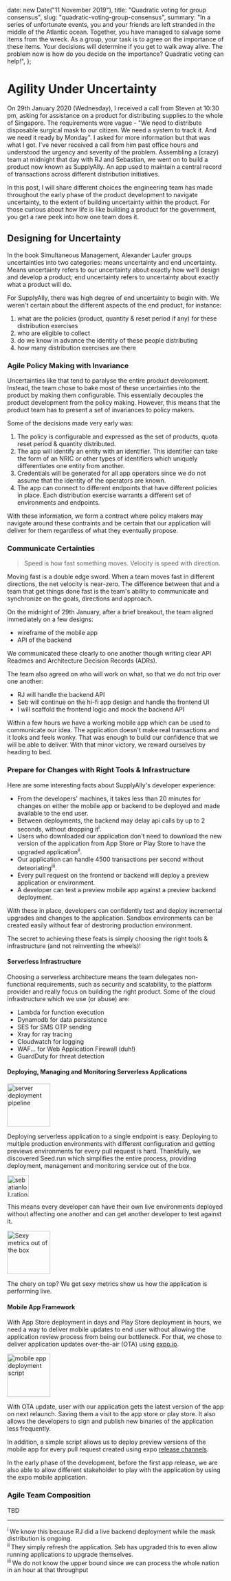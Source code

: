 
  date: new Date("11 November 2019"),
  title: "Quadratic voting for group consensus",
  slug: "quadratic-voting-group-consensus",
  summary:
    "In a series of unfortunate events, you and your friends are left stranded in the middle of the Atlantic ocean. Together, you have managed to salvage some items from the wreck. As a group, your task is to agree on the importance of these items. Your decisions will determine if you get to walk away alive. The problem now is how do you decide on the importance? Quadratic voting can help!",
};

# Agility Under Uncertainty

On 29th January 2020 (Wednesday), I received a call from Steven at 10:30 pm, asking for assistance on a product for distributing supplies to the whole of Singapore. The requirements were vague - "We need to distribute disposable surgical mask to our citizen. We need a system to track it. And we need it ready by Monday". I asked for more information but that was what I got. I've never received a call from him past office hours and understood the urgency and severity of the problem. Assembling a (crazy) team at midnight that day with RJ and Sebastian, we went on to build a product now known as SupplyAlly. An app used to maintain a central record of transactions across different distribution initiatives.

In this post, I will share different choices the engineering team has made throughout the early phase of the product development to navigate uncertainty, to the extent of building uncertainty within the product. For those curious about how life is like building a product for the government, you get a rare peek into how one team does it.

<!-- ## Some Stats

Before going into the "how", bear with me as I touch on "what" makes SupplyAlly different.

SupplyAlly is an app which supports many distribution efforts, some notable mentions are the mask distribution by PA and the laptop distribution by Engineering Good. It's capable of supporting different users from different initiatives by switching it's backend completely to another.  -->

## Designing for Uncertainty

In the book Simultaneous Management, Alexander Laufer groups uncertainties into two categories: means uncertainty and end uncertainty. Means uncertainty refers to our uncertainty about exactly how we’ll design and develop a product; end uncertainty refers to uncertainty about exactly what a product will do.

For SupplyAlly, there was high degree of end uncertainty to begin with. We weren't certain about the different aspects of the end product, for instance:

1. what are the policies (product, quantity & reset period if any) for these distribution exercises
1. who are eligible to collect
1. do we know in advance the identity of these people distributing
1. how many distribution exercises are there

### Agile Policy Making with Invariance

Uncertainties like that tend to paralyse the entire product development. Instead, the team chose to bake most of these uncertainties into the product by making them configurable. This essentially decouples the product development from the policy making. However, this means that the product team has to present a set of invariances to policy makers.

Some of the decisions made very early was:

1. The policy is configurable and expressed as the set of products, quota reset period & quantity distributed.
1. The app will identify an entity with an identifier. This identifier can take the form of an NRIC or other types of identifiers which uniquely differentiates one entity from another.
1. Credentials will be generated for all app operators since we do not assume that the identity of the operators are known.
1. The app can connect to different endpoints that have different policies in place. Each distribution exercise warrants a different set of environments and endpoints.

With these information, we form a contract where policy makers may navigate around these contraints and be certain that our application will deliver for them regardless of what they eventually propose.

### Communicate Certainties

> Speed is how fast something moves. Velocity is speed with direction.

Moving fast is a double edge sword. When a team moves fast in different directions, the net velocity is near-zero. The difference between that and a team that get things done fast is the team's ability to communicate and synchronize on the goals, directions and approach.

On the midnight of 29th January, after a brief breakout, the team aligned immediately on a few designs:

- wireframe of the mobile app
- API of the backend

We communicated these clearly to one another though writing clear API Readmes and Architecture Decision Records (ADRs).

The team also agreed on who will work on what, so that we do not trip over one another:

- RJ will handle the backend API
- Seb will continue on the hi-fi app design and handle the frontend UI
- I will scaffold the frontend logic and mock the backend API

Within a few hours we have a working mobile app which can be used to communicate our idea. The application doesn't make real transactions and it looks and feels wonky. That was enough to build our confidence that we will be able to deliver. With that minor victory, we reward ourselves by heading to bed.

### Prepare for Changes with Right Tools & Infrastructure

Here are some interesting facts about SupplyAlly's developer experience:

- From the developers' machines, it takes less than 20 minutes for changes on either the mobile app or backend to be deployed and made available to the end user.
- Between deployments, the backend may delay api calls by up to 2 seconds, without dropping it<sup>i</sup>.
- Users who downloaded our application don't need to download the new version of the application from App Store or Play Store to have the upgraded application<sup>ii</sup>.
- Our application can handle 4500 transactions per second without deteoriating<sup>iii</sup>.
- Every pull request on the frontend or backend will deploy a preview application or environment.
- A developer can test a preview mobile app against a preview backend deployment.

With these in place, developers can confidently test and deploy incremental upgrades and changes to the application. Sandbox environments can be created easily without fear of destroring production environment.

The secret to achieving these feats is simply choosing the right tools & infrastructure (and not reinventing the wheels)!

#### Serverless Infrastructure

Choosing a serverless architecture means the team delegates non-functional requirements, such as security and scalability, to the platform provider and really focus on building the right product. Some of the cloud infrastructure which we use (or abuse) are:

- Lambda for function execution
- Dynamodb for data persistence
- SES for SMS OTP sending
- Xray for ray tracing
- Cloudwatch for logging
- WAF... for Web Application Firewall (duh!)
- GuardDuty for threat detection

#### Deploying, Managing and Monitoring Serverless Applications

<Image
  width="100"
  src="/static/blog/2020/5/13/server-deployment-pipeline.png"
  alt="server deployment pipeline"
  caption="We really have many environments"
/>

Deploying serverless application to a single endpoint is easy. Deploying to multiple production environments with different configuration and getting previews environments for every pull request is hard. Thankfully, we discovered Seed.run which simplifies the entire process, providing deployment, management and monitoring service out of the box.

<Image
  width="50"
  src="/static/blog/2020/5/13/sebastianlol.png"
  alt="sebatianlol.rationally.gdshive.io"
  caption="Sebastian's creative environment name being eternalised in cert stream"
/>

This means every developer can have their own live environments deployed without affecting one another and can get another developer to test against it.

<Image
  width="100"
  src="/static/blog/2020/5/13/metrics.png"
  alt="Sexy metrics out of the box"
  caption="Sexy metrics out of the box"
/>

The chery on top? We get sexy metrics show us how the application is performing live.

#### Mobile App Framework

With App Store deployment in days and Play Store deployment in hours, we need a way to deliver mobile updates to end user without allowing the application review process from being our bottleneck. For that, we chose to deliver application updates over-the-air (OTA) using [expo.io](https://expo.io/).

<Image
  width="100"
  src="/static/blog/2020/5/13/app-deployment-pipeline.png"
  alt="mobile app deployment script"
  caption="4 mins from masters to phone"
/>

With OTA update, user with our application gets the latest version of the app on next relaunch. Saving them a visit to the app store or play store. It also allows the developers to sign and publish new binaries of the application less frequently.

In addition, a simple script allows us to deploy preview versions of the mobile app for every pull request created using expo [release channels](https://docs.expo.io/distribution/release-channels/).

In the early phase of the development, before the first app release, we are also able to allow different stakeholder to play with the application by using the expo mobile application.

### Agile Team Composition

TBD

---

<sup>
  i
</sup> We know this because RJ did a live backend deployment while the mask distribution is ongoing.
<br />
<sup>
  ii
</sup> They simply refresh the application. Seb has upgraded this to even allow running applications to upgrade themselves.
<br />
<sup>
  iii
</sup> We do not know the upper bound since we can process the whole nation in an hour at that throughput

